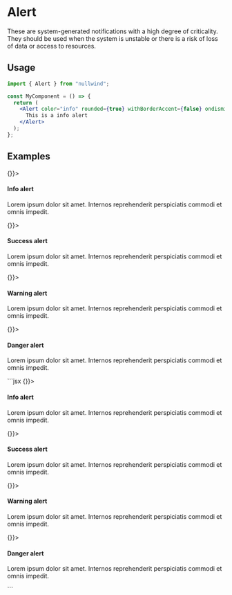

<Meta
  title="Alert"
  description="These are system-generated notifications with a high degree of criticality. They should be used when the system is unstable or there is a risk of loss of data or access to resources."
/>

# Alert

These are system-generated notifications with a high degree of criticality. They should be used when the system is unstable or there is a risk of loss of data or access to resources.

## Usage

```jsx
import { Alert } from "nullwind";

const MyComponent = () => {
  return (
    <Alert color="info" rounded={true} withBorderAccent={false} ondismiss={() => {}}>
      This is a info alert
    </Alert>
  );
};
```

## Examples

<Playground>
  <Playground.Preview>
    <div class="flex flex-wrap gap-5 justify-center items-center">
      <Alert color="info" ondismiss={() => {}}>
        <h4 class="font-bold">Info alert</h4>
        <div class="mt-1">
          <p>
            Lorem ipsum dolor sit amet. Internos reprehenderit perspiciatis commodi et omnis
            impedit.
          </p>
        </div>
      </Alert>
      <Alert color="success" ondismiss={() => {}}>
        <h4 class="font-bold">Success alert</h4>
        <div class="mt-1">
          <p>
            Lorem ipsum dolor sit amet. Internos reprehenderit perspiciatis commodi et omnis
            impedit.
          </p>
        </div>
      </Alert>
      <Alert color="warning" ondismiss={() => {}}>
        <h4 class="font-bold">Warning alert</h4>
        <div class="mt-1">
          <p>
            Lorem ipsum dolor sit amet. Internos reprehenderit perspiciatis commodi et omnis
            impedit.
          </p>
        </div>
      </Alert>
      <Alert color="danger" ondismiss={() => {}}>
        <h4 class="font-bold">Danger alert</h4>
        <div class="mt-1">
          <p>
            Lorem ipsum dolor sit amet. Internos reprehenderit perspiciatis commodi et omnis
            impedit.
          </p>
        </div>
      </Alert>
    </div>
  </Playground.Preview>
  <Playground.Code>
    ```jsx
    <Alert color="info" ondismiss={() => {}}>
      <h4 class="font-bold">Info alert</h4>
      <div class="mt-1">
        <p>
          Lorem ipsum dolor sit amet. Internos reprehenderit perspiciatis commodi et omnis impedit.
        </p>
      </div>
    </Alert>
    <Alert color="success" ondismiss={() => {}}>
      <h4 class="font-bold">Success alert</h4>
      <div class="mt-1">
        <p>
          Lorem ipsum dolor sit amet. Internos reprehenderit perspiciatis commodi et omnis impedit.
        </p>
      </div>
    </Alert>
    <Alert color="warning" ondismiss={() => {}}>
      <h4 class="font-bold">Warning alert</h4>
      <div class="mt-1">
        <p>
          Lorem ipsum dolor sit amet. Internos reprehenderit perspiciatis commodi et omnis impedit.
        </p>
      </div>
    </Alert>
    <Alert color="danger" ondismiss={() => {}}>
      <h4 class="font-bold">Danger alert</h4>
      <div class="mt-1">
        <p>
          Lorem ipsum dolor sit amet. Internos reprehenderit perspiciatis commodi et omnis impedit.
        </p>
      </div>
    </Alert>
    ```
  </Playground.Code>
</Playground>
